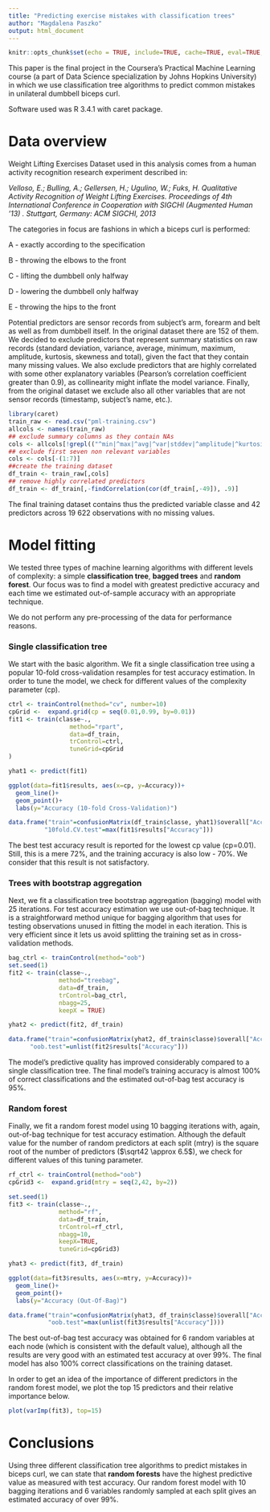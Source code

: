 ```yaml
---
title: "Predicting exercise mistakes with classification trees"
author: "Magdalena Paszko"
output: html_document
---
```


```r
knitr::opts_chunk$set(echo = TRUE, include=TRUE, cache=TRUE, eval=TRUE, message=FALSE, warning=FALSE, fig.height = 3.5, fig.width = 7) 
```

This paper is the final project in the Coursera's Practical Machine Learning course (a part of Data Science specialization by Johns Hopkins University) in which we use classification tree algorithms to predict common mistakes in unilateral dumbbell biceps curl.

Software used was R 3.4.1 with caret package.

# Data overview

Weight Lifting Exercises Dataset used in this analysis comes from a human activity recognition research experiment described in:

*Velloso, E.; Bulling, A.; Gellersen, H.; Ugulino, W.; Fuks, H. Qualitative Activity Recognition of Weight Lifting Exercises. Proceedings of 4th International Conference in Cooperation with SIGCHI (Augmented Human '13) . Stuttgart, Germany: ACM SIGCHI, 2013*

The categories in focus are fashions in which a biceps curl is performed:

A - exactly according to the specification

B - throwing the elbows to the front

C - lifting the dumbbell only halfway

D - lowering the dumbbell only halfway

E - throwing the hips to the front


Potential predictors are sensor records from subject's arm, forearm and belt as well as from dumbbell itself. In the original dataset there are 152 of them. We decided to exclude predictors that represent summary statistics on raw records (standard deviation, variance, average, minimum, maximum, amplitude, kurtosis, skewness and total), given the fact that they contain many missing values. We also exclude predictors that are highly correlated with some other explanatory variables (Pearson's correlation coefficient greater than 0.9), as collinearity might inflate the model variance. Finally, from the original dataset we exclude also all other variables that are not sensor records (timestamp, subject's name, etc.).

```r
library(caret)
train_raw <- read.csv("pml-training.csv")
allcols <- names(train_raw)
## exclude summary columns as they contain NAs
cols <- allcols[!grepl(("^min|^max|^avg|^var|stddev|^amplitude|^kurtosis|^skewness|^total"), allcols)]
## exclude first seven non relevant variables
cols <- cols[-(1:7)]
##create the training dataset
df_train <- train_raw[,cols]
## remove highly correlated predictors
df_train <- df_train[,-findCorrelation(cor(df_train[,-49]), .9)]

```

The final training dataset contains thus the predicted variable classe and 42 predictors across 19 622 observations with no missing values.

# Model fitting

We tested three types of machine learning algorithms with different levels of complexity: a simple **classification tree**, **bagged trees** and **random forest**. 
Our focus was to find a model with greatest predictive accuracy and each time we estimated out-of-sample accuracy with an appropriate technique.

We do not perform any pre-processing of the data for performance reasons.

### Single classification tree
We start with the basic algorithm. We fit a single classification tree using a popular 10-fold cross-validation resamples for test accuracy estimation. In order to tune the model, we check for different values of the complexity parameter (cp).

```r
ctrl <- trainControl(method="cv", number=10)
cpGrid <-  expand.grid(cp = seq(0.01,0.99, by=0.01))
fit1 <- train(classe~.,
                 method="rpart",
                 data=df_train,
                 trControl=ctrl,
                 tuneGrid=cpGrid
)

yhat1 <- predict(fit1)

ggplot(data=fit1$results, aes(x=cp, y=Accuracy))+
  geom_line()+
  geom_point()+
  labs(y="Accuracy (10-fold Cross-Validation)")

data.frame("train"=confusionMatrix(df_train$classe, yhat1)$overall["Accuracy"],
          "10fold.CV.test"=max(fit1$results["Accuracy"]))
```

The best test accuracy result is reported for the lowest cp value (cp=0.01). Still, this is a mere 72%, and the training accuracy is also low - 70%. We consider that this result is not satisfactory.


### Trees with bootstrap aggregation
Next, we fit a classification tree bootstrap aggregation (bagging) model with 25 iterations. For test accuracy estimation we use out-of-bag technique. It is a straightforward method unique for bagging algorithm that uses for testing observations unused in fitting the model in each iteration. This is very efficient since it lets us avoid splitting the training set as in cross-validation methods. 

```r
bag_ctrl <- trainControl(method="oob")
set.seed(1)
fit2 <- train(classe~.,
              method="treebag",
              data=df_train,
              trControl=bag_ctrl,
              nbagg=25,
              keepX = TRUE)

yhat2 <- predict(fit2, df_train)

data.frame("train"=confusionMatrix(yhat2, df_train$classe)$overall["Accuracy"],
      "oob.test"=unlist(fit2$results["Accuracy"]))

```

The model's predictive quality has improved considerably compared to a single classification tree. The final model's training accuracy is almost 100% of correct classifications and the estimated out-of-bag test accuracy is 95%.

### Random forest
Finally, we fit a random forest model using 10 bagging iterations with, again, out-of-bag technique for test accuracy estimation. Although the default value for the number of random predictors at each split (mtry) is the square root of the number of predictors ($\sqrt42 \approx 6.5$), we check for different values of this tuning parameter.

```r
rf_ctrl <- trainControl(method="oob")
cpGrid3 <-  expand.grid(mtry = seq(2,42, by=2))

set.seed(1)
fit3 <- train(classe~.,
              method="rf",
              data=df_train,
              trControl=rf_ctrl,
              nbagg=10,
              keepX=TRUE,
              tuneGrid=cpGrid3)

yhat3 <- predict(fit3, df_train)

ggplot(data=fit3$results, aes(x=mtry, y=Accuracy))+
  geom_line()+
  geom_point()+
  labs(y="Accuracy (Out-Of-Bag)")

data.frame("train"=confusionMatrix(yhat3, df_train$classe)$overall["Accuracy"],
           "oob.test"=max(unlist(fit3$results["Accuracy"])))

```

The best out-of-bag test accuracy was obtained for 6 random variables at each node (which is consistent with the default value), although all the results are very good with an estimated test accuracy at over 99%. The final model has also 100% correct classifications on the training dataset.

In order to get an idea of the importance of different predictors in the random forest model, we plot the top 15 predictors and their relative importance below.

```r
plot(varImp(fit3), top=15)
```

# Conclusions
Using three different classification tree algorithms to predict mistakes in biceps curl, we can state that **random forests** have the highest predictive value as measured with test accuracy. Our random forest model with 10 bagging iterations and 6 variables randomly sampled at each split gives an estimated accuracy of over 99%.



